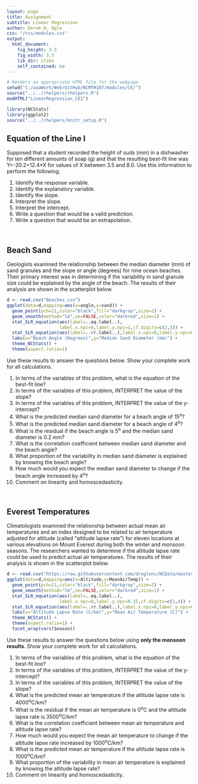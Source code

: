 ```yaml
---
layout: page
title: Assignment
subtitle: Linear Regression
author: Derek H. Ogle
css: "/css/modules.css"
output:
  html_document:
    fig_height: 3.5
    fig_width: 3.5
    lib_dir: zlibs
    self_contained: no
---
```


```r
# Renders an appropriate HTML file for the webpage
setwd("C:/aaaWork/Web/GitHub/NCMTH107/modules/CE/")
source("../../rhelpers/rhelpers.R")
modHTML("LinearRegression_CE1")
```

```r
library(NCStats)
library(ggplot2)
source("../../rhelpers/knitr_setup.R")
```

## Equation of the Line I
Supposed that a student recorded the height of suds (mm) in a dishwasher for ten different amounts of soap (g) and that the resulting best-fit line was Y=-20.2+12.4*X for values of X between 3.5 and 8.0. Use this information to perform the following.

1. Identify the response variable.
1. Identify the explanatory variable.
1. Identify the slope.
1. Interpret the slope.
1. Interpret the intercept.
1. Write a question that would be a valid prediction.
1. Write a question that would be an extrapolation.

<!----
1. A farmer wants to predict the costs required to produce an amount (in tons) of daily livestock food mix. He recorded costs and amounts for a 20 day period. The resulting best-fit line was Y=190*X+12075 for 19000<Y<21000 and 36.5<X<42.
---->

<br>

## Beach Sand
Geologists examined the relationship between the median diameter (mm) of sand granules and the slope or angle (degrees) for nine ocean beaches. Their primary interest was in determining if the variability in sand granule size could be explained by the angle of the beach. The results of their analysis are shown in the scatterplot below.

```r
d <- read.csv("Beaches.csv")
ggplot(data=d,mapping=aes(x=angle,y=sand)) +
  geom_point(pch=21,color="black",fill="darkgray",size=2) +
  geom_smooth(method="lm",se=FALSE,color="darkred",size=1) +
  stat_SLR_equation(aes(label=..eq.label..),
                    label.x.npc=0,label.y.npc=1,cf.digits=c(2,3)) +
  stat_SLR_equation(aes(label=..rr.label..),label.x.npc=0,label.y.npc=0.90) +
  labs(x="Beach Angle (Degrees)",y="Median Sand Diameter (mm)") +
  theme_NCStats() +
  theme(aspect.ratio=1)
```

Use these results to answer the questions below. Show your complete work for all calculations.

1. In terms of the variables of this problem, what is the equation of the best-fit line?
1. In terms of the variables of this problem, INTERPRET the value of the slope?
1. In terms of the variables of this problem, INTERPRET the value of the y-intercept?
1. What is the predicted median sand diameter for a beach angle of 15^o^?
1. What is the predicted median sand diameter for a beach angle of 4^o^?
1. What is the residual if the beach angle is 5^o^ and the median sand diameter is 0.2 mm?
1. What is the correlation coefficient between median sand diameter and the beach angle?
1. What proportion of the variability in median sand diameter is explained by knowing the beach angle?
1. How much would you expect the median sand diameter to change if the beach angle increased by 4^o^?
1. Comment on linearity and homoscedasticity.

<br>

## Everest Temperatures
Climatologists examined the relationship between actual mean air temperatures and an index designed to be related to air temperature adjusted for altitude (called "altitude lapse rate") for eleven locations at various elevations on Mount Everest during both the winter and monsoon seasons. The researchers wanted to determine if the altitude lapse rate could be used to predict actual air temperatures. The results of their analysis is shown in the scatterplot below.

```r
d <- read.csv("https://raw.githubusercontent.com/droglenc/NCData/master/EverestTemps.csv")
ggplot(data=d,mapping=aes(x=Altitude,y=MeanAirTemp)) +
  geom_point(pch=21,color="black",fill="darkgray",size=2) +
  geom_smooth(method="lm",se=FALSE,color="darkred",size=1) +
  stat_SLR_equation(aes(label=..eq.label..),
                    label.x.npc=0,label.y.npc=0.15,cf.digits=c(1,4)) +
  stat_SLR_equation(aes(label=..rr.label..),label.x.npc=0,label.y.npc=0.05) +
  labs(x="Altitude Lapse Rate (C/km)",y="Mean Air Temperature (C)") +
  theme_NCStats() +
  theme(aspect.ratio=1) +
  facet_wrap(vars(Season))
```

Use these results to answer the questions below using **only the monsoon results**. Show your complete work for all calculations.

1. In terms of the variables of this problem, what is the equation of the best-fit line?
1. In terms of the variables of this problem, INTERPRET the value of the y-intercept?
1. In terms of the variables of this problem, INTERPRET the value of the slope?
1. What is the predicted mean air temperature if the altitude lapse rate is 4000^o^C/km?
1. What is the residual if the mean air temperature is 0^o^C and the altitude lapse rate is 3500^o^C/km?
1. What is the correlation coefficient between mean air temperature and altitude lapse rate?
1. How much would you expect the mean air temperature to change if the altitude lapse rate increased by 1000^o^C/km?
1. What is the predicted mean air temperature if the altitude lapse rate is 1000^o^C/km?
1. What proportion of the variability in mean air temperature is explained by knowing the altitude lapse rate?
1. Comment on linearity and homoscedasticity.
